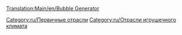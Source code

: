 [[Translation:Main/en/Bubble Generator]]
{{ru/Промышленность| Изображение=BubbleGenerator.png
| имя=Генератор пузырьков
| Климат=[[Main/ru/Климат|Игрушечный]]
| Принимает=ничего
| Производит=[[Main/ru/Пузырьки|Пузырьки]]
| Примечания= Не представлен в других [[Main/ru/Климат|климатах]].
}}

{{ru/Navbox Промышленность}}

[[Category:ru/Первичные отрасли]]
[[Category:ru/Отрасли игрушечного климата]]